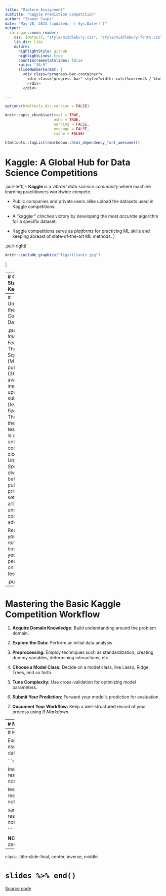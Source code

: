 ```yaml
---
title: "Midterm Assignment"
subtitle: "Kaggle Prediction Competition"
author: "Itamar Caspi"
date: "May 28, 2023 (updated: `r Sys.Date()`)"
output:
  xaringan::moon_reader:
    css: [default, "style/middlebury.css", "style/middlebury-fonts.css"]
    lib_dir: libs
    nature:
      highlightStyle: github
      highlightLines: true
      countIncrementalSlides: false
      ratio: "16:9"
      slideNumberFormat: |
        <div class="progress-bar-container">
          <div class="progress-bar" style="width: calc(%current% / %total% * 100%);">
          </div>
        </div>
      
---
```


```r
options(htmltools.dir.version = FALSE)

knitr::opts_chunk$set(eval = TRUE,
                      echo = TRUE,
                      warning = FALSE,
                      message = FALSE,
                      cache = FALSE)

htmltools::tagList(rmarkdown::html_dependency_font_awesome())
```
# Kaggle: A Global Hub for Data Science Competitions

.pull-left[
- **Kaggle** is a *vibrant data science community* where machine learning practitioners worldwide compete.

- Public companies and private users alike upload the datasets used in Kaggle competitions.

- A "kaggler" clinches victory by developing the most *accurate* algorithm for a specific dataset.

- Kaggle competitions serve as *platforms* for practicing ML skills and keeping abreast of state-of-the-art ML methods.
]


.pull-right[


```r
knitr::include_graphics("figs/titanic.jpg")
```
]

---
# Getting Started with Kaggle

.pull-left[
1. **Step One:** Visit [www.kaggle.com](www.kaggle.com) and sign-up.

2. **Step Two:** Navigate to the ml4econ course competition (link on Moodle)

3. **Step Three:** Thoroughly review the competition details including objectives, deadlines, data, evaluation criteria, submission rules, and so on.
]

.pull-right[
```r
knitr::include_graphics("figs/ml4econ-kaggle.png")
```
]


---
# Understanding the Kaggle Competition Data Structure

.pull-left[
- *Immediate Feedback:* The Mean Squared Error (MSE) for the public test set (30%) is available immediately upon submission.
- *Delayed Feedback:* The MSE for the private test set (70%) is disclosed only after the competition closes.
- *Unpredictable Split:* The division between the public and private test sets is arbitrary and undisclosed to competitors in advance.

Remember, your *final ranking* hinges on your performance on the *private* test set.
]

.pull-right[
```r
knitr::include_graphics("figs/mse.png")
```
]


---
# Mastering the Basic Kaggle Competition Workflow

1. **Acquire Domain Knowledge:** Build understanding around the problem domain.

2. **Explore the Data:** Perform an initial data analysis.

3. **Preprocessing:** Employ techniques such as standardization, creating dummy variables, determining interactions, etc.

4. **Choose a Model Class:** Decide on a model class, like Lasso, Ridge, Trees, and so forth.

5. **Tune Complexity:** Use cross-validation for optimizing model parameters.

6. **Submit Your Prediction:** Forward your model's prediction for evaluation.

7. **Document Your Workflow:** Keep a well-structured record of your process using *R Markdown*.



---
# Monitoring Your Performance

.pull-left[
- Leverage the public leaderboard to *track your performance*.  

- Your interim ranking (reflected in the "scores" column) is determined by your MSE on the public test set.  

- After the competition closes, the final ranking will hinge on the MSE on the private test set.  

- While you may submit multiple predictions, exercise caution to avoid overfitting the public test set!
]

.pull-right[
```r
knitr::include_graphics("figs/tracking.png")
```
]


---
# Kickstarting Your Kaggle Journey

Executing this code chunk will automatically download the essential data for our Kaggle competition. This includes train data, test data, and a sample submission file.


```r

library(tidyverse)

train <- read.csv("https://raw.githubusercontent.com/ml4econ/lecture-notes-2023/master/a-kaggle/data/train.csv")

test <- read.csv("https://raw.githubusercontent.com/ml4econ/lecture-notes-2023/master/a-kaggle/data/test.csv")

sample_submission <- read.csv("https://raw.githubusercontent.com/ml4econ/lecture-notes-2023/master/a-kaggle/data/sample_submission.csv")

```

__NOTE:__ By default, a new project will be created on your desktop.

---
class: .title-slide-final, center, inverse, middle

# `slides %>% end()`

[<i class="fa fa-github"></i> Source code](https://raw.githack.com/ml4econ/notes-spring2021/master/a-kaggle/a-kaggle.html)  





